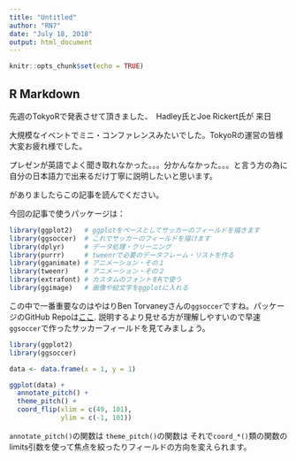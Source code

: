 ```yaml
---
title: "Untitled"
author: "RN7"
date: "July 18, 2018"
output: html_document
---
```


```r
knitr::opts_chunk$set(echo = TRUE)
```

## R Markdown

先週のTokyoRで発表させて頂きました、　Hadley氏とJoe Rickert氏が
来日

大規模なイベントでミニ・コンファレンスみたいでした。TokyoRの運営の皆様大変お疲れ様でした。


プレゼンが英語でよく聞き取れなかった。。。分かんなかった。。。と言う方の為に自分の日本語力で出来るだけ丁寧に説明したいと思います。

がありましたらこの記事を読んでください。


今回の記事で使うパッケージは：

```r
library(ggplot2)   # ggplotをベースとしてサッカーのフィールドを描きます
library(ggsoccer)  # これでサッカーのフィールドを描けます
library(dplyr)     # データ処理・クリーニング
library(purrr)     # tweenrで必要のデータフレーム・リストを作る
library(gganimate) # アニメーション・その１
library(tweenr)    # アニメーション・その２
library(extrafont) # カスタムのフォントをRで使う
library(ggimage)   # 画像や絵文字をggplotに入れる
```

この中で一番重要なのはやはりBen Torvaneyさんの`ggsoccer`ですね。パッケージのGitHub Repoは[ここ](https://github.com/Torvaney/ggsoccer). 説明するより見せる方が理解しやすいので早速`ggsoccer`で作ったサッカーフィールドを見てみましょう。

```r
library(ggplot2)
library(ggsoccer)

data <- data.frame(x = 1, y = 1)

ggplot(data) +
  annotate_pitch() +
  theme_pitch() +
  coord_flip(xlim = c(49, 101),
             ylim = c(-1, 101))
```

`annotate_pitch()`の関数は
`theme_pitch()`の関数は
それで`coord_*()`類の関数のlimits引数を使って焦点を絞ったりフィールドの方向を変えられます。






















